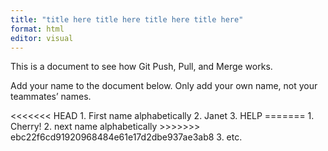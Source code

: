```yaml
---
title: "title here title here title here title here"
format: html
editor: visual
---
```


This is a document to see how Git Push, Pull, and Merge works.

Add your name to the document below. Only add your own name, not your teammates' names.

<<<<<<< HEAD
1.  First name alphabetically
2.  Janet
3.  HELP
=======
1.  Cherry!
2.  next name alphabetically
>>>>>>> ebc22f6cd91920968484e61e17d2dbe937ae3ab8
3.  etc.
